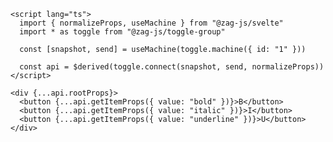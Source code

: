 ```svelte
<script lang="ts">
  import { normalizeProps, useMachine } from "@zag-js/svelte"
  import * as toggle from "@zag-js/toggle-group"

  const [snapshot, send] = useMachine(toggle.machine({ id: "1" }))

  const api = $derived(toggle.connect(snapshot, send, normalizeProps))
</script>

<div {...api.rootProps}>
  <button {...api.getItemProps({ value: "bold" })}>B</button>
  <button {...api.getItemProps({ value: "italic" })}>I</button>
  <button {...api.getItemProps({ value: "underline" })}>U</button>
</div>
```
